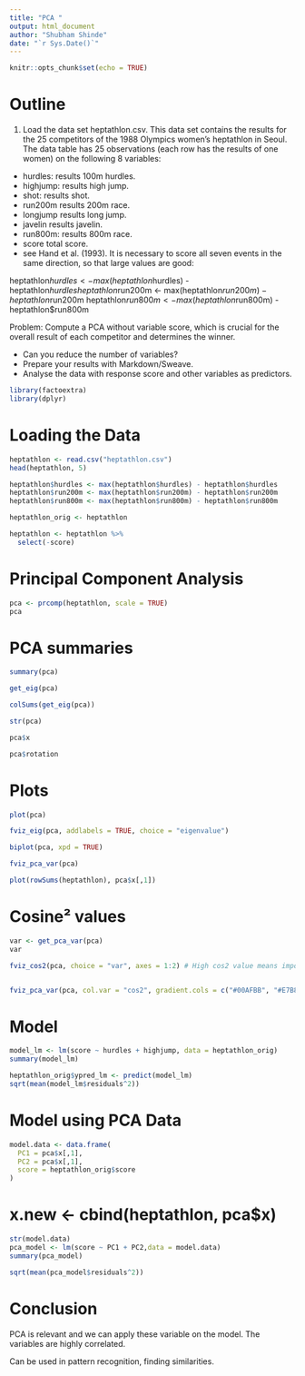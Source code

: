 ```yaml
---
title: "PCA "
output: html_document
author: "Shubham Shinde"
date: "`r Sys.Date()`"
---
```


```r
knitr::opts_chunk$set(echo = TRUE)
```

# Outline
1. Load the data set heptathlon.csv. This data set contains the results for the 25 competitors of the 1988 Olympics women’s heptathlon in Seoul. The data table has 25 observations (each row has the results of one women) on the following 8 variables:
- hurdles: results 100m hurdles.
- highjump: results high jump.
- shot: results shot.
- run200m results 200m race.
- longjump results long jump.
- javelin results javelin.
- run800m: results 800m race.
- score total score.
- see Hand et al. (1993). It is necessary to score all seven events in the same direction, so that large values are good:

heptathlon$hurdles <- max(heptathlon$hurdles) - heptathlon$hurdles heptathlon$run200m <- max(heptathlon$run200m) - heptathlon$run200m heptathlon$run800m <- max(heptathlon$run800m) - heptathlon$run800m

Problem: Compute a PCA without variable score, which is crucial for the overall result of each competitor and determines the winner.

- Can you reduce the number of variables?
- Prepare your results with Markdown/Sweave.
- Analyse the data with response score and other variables as predictors.

```r
library(factoextra)
library(dplyr)
```


# Loading the Data
```r
heptathlon <- read.csv("heptathlon.csv")
head(heptathlon, 5)

heptathlon$hurdles <- max(heptathlon$hurdles) - heptathlon$hurdles
heptathlon$run200m <- max(heptathlon$run200m) - heptathlon$run200m
heptathlon$run800m <- max(heptathlon$run800m) - heptathlon$run800m

heptathlon_orig <- heptathlon

heptathlon <- heptathlon %>% 
  select(-score)
```
# Principal Component Analysis
```r
pca <- prcomp(heptathlon, scale = TRUE)
pca
```
# PCA summaries
```r
summary(pca)

get_eig(pca)

colSums(get_eig(pca))

str(pca)

pca$x

pca$rotation

```

# Plots 
```r
plot(pca)

fviz_eig(pca, addlabels = TRUE, choice = "eigenvalue")

biplot(pca, xpd = TRUE)

fviz_pca_var(pca)

plot(rowSums(heptathlon), pca$x[,1])
```


# Cosine² values
```r
var <- get_pca_var(pca)
var

fviz_cos2(pca, choice = "var", axes = 1:2) # High cos2 value means important variables, but


fviz_pca_var(pca, col.var = "cos2", gradient.cols = c("#00AFBB", "#E7B800", "#FC4E07"), repel = TRUE) # repel is for text overlapping, but not necessary here
```

# Model 
```r
model_lm <- lm(score ~ hurdles + highjump, data = heptathlon_orig)
summary(model_lm)

heptathlon_orig$ypred_lm <- predict(model_lm)
sqrt(mean(model_lm$residuals^2))
```

# Model using PCA Data
```r
model.data <- data.frame(
  PC1 = pca$x[,1],
  PC2 = pca$x[,1],
  score = heptathlon_orig$score
)
```
# x.new <- cbind(heptathlon, pca$x)
```r
str(model.data)
pca_model <- lm(score ~ PC1 + PC2,data = model.data)
summary(pca_model)

sqrt(mean(pca_model$residuals^2))

```

# Conclusion

PCA is relevant and we can apply these variable on the model.
The variables are highly correlated.

Can be used in pattern recognition, finding similarities.
